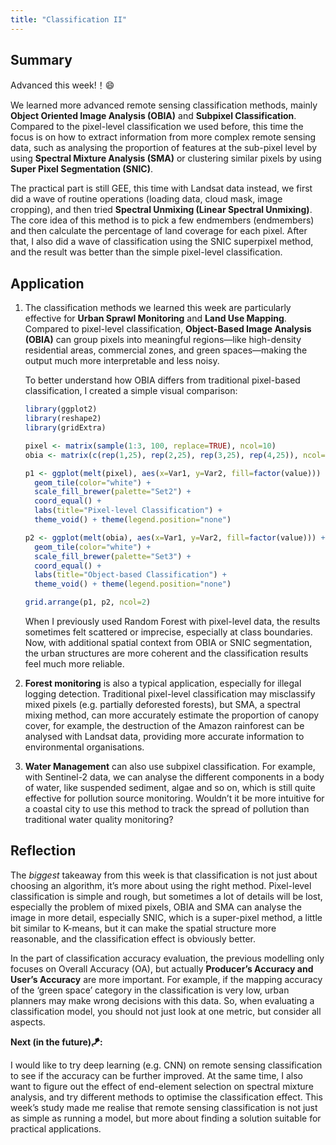 ```yaml
---
title: "Classification II"
---
```


## Summary

Advanced this week!！😄

We learned more advanced remote sensing classification methods, mainly **Object Oriented Image Analysis (OBIA)** and **Subpixel Classification**. Compared to the pixel-level classification we used before, this time the focus is on how to extract information from more complex remote sensing data, such as analysing the proportion of features at the sub-pixel level by using **Spectral Mixture Analysis (SMA)** or clustering similar pixels by using **Super Pixel Segmentation (SNIC)**.

The practical part is still GEE, this time with Landsat data instead, we first did a wave of routine operations (loading data, cloud mask, image cropping), and then tried **Spectral Unmixing (Linear Spectral Unmixing)**. The core idea of this method is to pick a few endmembers (endmembers) and then calculate the percentage of land coverage for each pixel. After that, I also did a wave of classification using the SNIC superpixel method, and the result was better than the simple pixel-level classification.

## Application

1.  The classification methods we learned this week are particularly effective for **Urban Sprawl Monitoring** and **Land Use Mapping**. Compared to pixel-level classification, **Object-Based Image Analysis (OBIA)** can group pixels into meaningful regions—like high-density residential areas, commercial zones, and green spaces—making the output much more interpretable and less noisy.

    To better understand how OBIA differs from traditional pixel-based classification, I created a simple visual comparison:

    ```r
    library(ggplot2)
    library(reshape2)
    library(gridExtra)

    pixel <- matrix(sample(1:3, 100, replace=TRUE), ncol=10)
    obia <- matrix(c(rep(1,25), rep(2,25), rep(3,25), rep(4,25)), ncol=10)

    p1 <- ggplot(melt(pixel), aes(x=Var1, y=Var2, fill=factor(value))) + 
      geom_tile(color="white") + 
      scale_fill_brewer(palette="Set2") + 
      coord_equal() + 
      labs(title="Pixel-level Classification") + 
      theme_void() + theme(legend.position="none")

    p2 <- ggplot(melt(obia), aes(x=Var1, y=Var2, fill=factor(value))) + 
      geom_tile(color="white") + 
      scale_fill_brewer(palette="Set3") + 
      coord_equal() + 
      labs(title="Object-based Classification") + 
      theme_void() + theme(legend.position="none")

    grid.arrange(p1, p2, ncol=2)
    ```

    When I previously used Random Forest with pixel-level data, the results sometimes felt scattered or imprecise, especially at class boundaries. Now, with additional spatial context from OBIA or SNIC segmentation, the urban structures are more coherent and the classification results feel much more reliable.

2.  **Forest monitoring** is also a typical application, especially for illegal logging detection. Traditional pixel-level classification may misclassify mixed pixels (e.g. partially deforested forests), but SMA, a spectral mixing method, can more accurately estimate the proportion of canopy cover, for example, the destruction of the Amazon rainforest can be analysed with Landsat data, providing more accurate information to environmental organisations.

3.  **Water Management** can also use subpixel classification. For example, with Sentinel-2 data, we can analyse the different components in a body of water, like suspended sediment, algae and so on, which is still quite effective for pollution source monitoring. Wouldn't it be more intuitive for a coastal city to use this method to track the spread of pollution than traditional water quality monitoring?

## Reflection

The *biggest* takeaway from this week is that classification is not just about choosing an algorithm, it's more about using the right method. Pixel-level classification is simple and rough, but sometimes a lot of details will be lost, especially the problem of mixed pixels, OBIA and SMA can analyse the image in more detail, especially SNIC, which is a super-pixel method, a little bit similar to K-means, but it can make the spatial structure more reasonable, and the classification effect is obviously better.

In the part of classification accuracy evaluation, the previous modelling only focuses on Overall Accuracy (OA), but actually **Producer's Accuracy and User's Accuracy** are more important. For example, if the mapping accuracy of the ‘green space’ category in the classification is very low, urban planners may make wrong decisions with this data. So, when evaluating a classification model, you should not just look at one metric, but consider all aspects.

**Next (in the future)🪁:**

I would like to try deep learning (e.g. CNN) on remote sensing classification to see if the accuracy can be further improved. At the same time, I also want to figure out the effect of end-element selection on spectral mixture analysis, and try different methods to optimise the classification effect. This week's study made me realise that remote sensing classification is not just as simple as running a model, but more about finding a solution suitable for practical applications.
